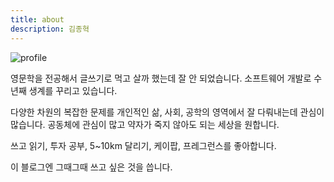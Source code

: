 ```yaml
---
title: about
description: 김종혁
---
```


![profile](../images/profile2.jpg)

영문학을 전공해서 글쓰기로 먹고 살까 했는데 잘 안 되었습니다. 소프트웨어 개발로 수 년째 생계를 꾸리고 있습니다.

다양한 차원의 복잡한 문제를 개인적인 삶, 사회, 공학의 영역에서 잘 다뤄내는데 관심이 많습니다. 공동체에 관심이 많고 약자가 죽지 않아도 되는 세상을 원합니다.

쓰고 읽기, 투자 공부, 5~10km 달리기, 케이팝, 프레그런스를 좋아합니다.

이 블로그엔 그때그때 쓰고 싶은 것을 씁니다.
